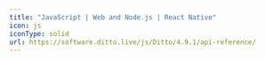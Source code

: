 ---
title: "JavaScript | Web and Node.js | React Native"
icon: js
iconType: solid
url: https://software.ditto.live/js/Ditto/4.9.1/api-reference/
---
